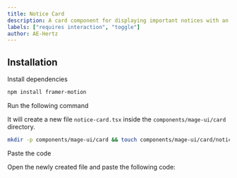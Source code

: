 ```yaml
---
title: Notice Card
description: A card component for displaying important notices with an accept toggle.
labels: ["requires interaction", "toggle"]
author: AE-Hertz
---
```


<ComponentPreview name="card-notice-card--docs" />

## Installation

<Steps>
<Step>Install dependencies</Step>

```bash
npm install framer-motion
```

<Step>Run the following command</Step>

It will create a new file `notice-card.tsx` inside the `components/mage-ui/card` directory.

```bash
mkdir -p components/mage-ui/card && touch components/mage-ui/card/notice-card.tsx
```

<Step>Paste the code</Step>

Open the newly created file and paste the following code:

```tsx file=<rootDir>/mage-ui/card/notice-card.tsx

```

</Steps>
